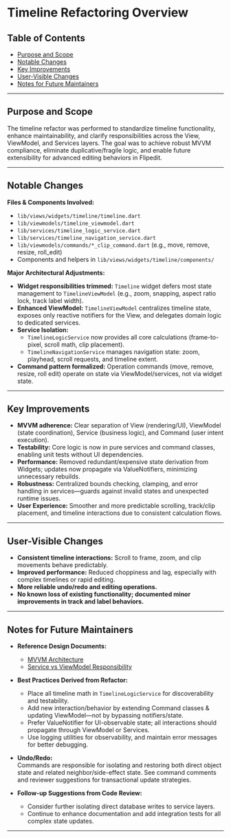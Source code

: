 # Timeline Refactoring Overview

## Table of Contents
- [Purpose and Scope](#purpose-and-scope)
- [Notable Changes](#notable-changes)
- [Key Improvements](#key-improvements)
- [User-Visible Changes](#user-visible-changes)
- [Notes for Future Maintainers](#notes-for-future-maintainers)

---

## Purpose and Scope

The timeline refactor was performed to standardize timeline functionality, enhance maintainability, and clarify responsibilities across the View, ViewModel, and Services layers. The goal was to achieve robust MVVM compliance, eliminate duplicative/fragile logic, and enable future extensibility for advanced editing behaviors in Flipedit.

---

## Notable Changes

**Files & Components Involved:**
- `lib/views/widgets/timeline/timeline.dart`
- `lib/viewmodels/timeline_viewmodel.dart`
- `lib/services/timeline_logic_service.dart`
- `lib/services/timeline_navigation_service.dart`
- `lib/viewmodels/commands/*_clip_command.dart` (e.g., move, remove, resize, roll_edit)
- Components and helpers in `lib/views/widgets/timeline/components/`

**Major Architectural Adjustments:**
- **Widget responsibilities trimmed:** `Timeline` widget defers most state management to `TimelineViewModel` (e.g., zoom, snapping, aspect ratio lock, track label width).
- **Enhanced ViewModel:** `TimelineViewModel` centralizes timeline state, exposes only reactive notifiers for the View, and delegates domain logic to dedicated services.
- **Service Isolation:**  
  - `TimelineLogicService` now provides all core calculations (frame-to-pixel, scroll math, clip placement).
  - `TimelineNavigationService` manages navigation state: zoom, playhead, scroll requests, and timeline extent.
- **Command pattern formalized:** Operation commands (move, remove, resize, roll edit) operate on state via ViewModel/services, not via widget state.

---

## Key Improvements

- **MVVM adherence:** Clear separation of View (rendering/UI), ViewModel (state coordination), Service (business logic), and Command (user intent execution).
- **Testability:** Core logic is now in pure services and command classes, enabling unit tests without UI dependencies.
- **Performance:** Removed redundant/expensive state derivation from Widgets; updates now propagate via ValueNotifiers, minimizing unnecessary rebuilds.
- **Robustness:** Centralized bounds checking, clamping, and error handling in services—guards against invalid states and unexpected runtime issues.
- **User Experience:** Smoother and more predictable scrolling, track/clip placement, and timeline interactions due to consistent calculation flows.

---

## User-Visible Changes

- **Consistent timeline interactions:** Scroll to frame, zoom, and clip movements behave predictably.
- **Improved performance:** Reduced choppiness and lag, especially with complex timelines or rapid editing.
- **More reliable undo/redo and editing operations.**
- **No known loss of existing functionality; documented minor improvements in track and label behaviors.**

---

## Notes for Future Maintainers

- **Reference Design Documents:**
  - [MVVM Architecture](../architecture/mvvm.mdx)
  - [Service vs ViewModel Responsibility](../architecture/service-vs-viewmodel.mdx)

- **Best Practices Derived from Refactor:**
  - Place all timeline math in `TimelineLogicService` for discoverability and testability.
  - Add new interaction/behavior by extending Command classes & updating ViewModel—not by bypassing notifiers/state.
  - Prefer ValueNotifier for UI-observable state; all interactions should propagate through ViewModel or Services.
  - Use logging utilities for observability, and maintain error messages for better debugging.

- **Undo/Redo:**  
  Commands are responsible for isolating and restoring both direct object state and related neighbor/side-effect state. See command comments and reviewer suggestions for transactional update strategies.

- **Follow-up Suggestions from Code Review:**  
  - Consider further isolating direct database writes to service layers.
  - Continue to enhance documentation and add integration tests for all complex state updates.

---